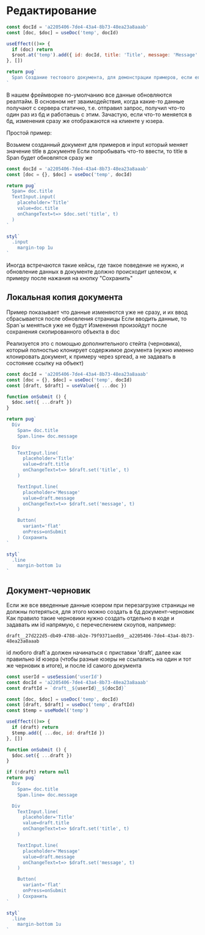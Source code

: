 
# Редактирование

```jsx example
const docId = 'a2205406-7de4-43a4-8b73-48ea23a8aaab'
const [doc, $doc] = useDoc('temp', docId)

useEffect(()=> {
  if (doc) return
  $root.at('temp').add({ id: docId, title: 'Title', message: 'Message' })
}, [])

return pug`
  Span Создание тестового документа, для демонстрации примеров, если его не существует
`
```

В нашем фреймворке по-умолчанию все данные обновляются реалтайм.
В основном нет зваимодействия, когда какие-то данные получают с сервера статично, т.е. отправил запрос, получил что-то один раз из бд и работаешь с этим.
Зачастую, если что-то меняется в бд, изменения сразу же отображаются на клиенте у юзера.

Простой пример:

Возьмем созданный документ для примеров и input который меняет значение title в документе
Если попробывать что-то ввести, то title в Span будет обновлятся сразу же

```jsx example
const docId = 'a2205406-7de4-43a4-8b73-48ea23a8aaab'
const [doc = {}, $doc] = useDoc('temp', docId)

return pug`
  Span= doc.title
  TextInput.input(
    placeholder='Title'
    value=doc.title
    onChangeText=t=> $doc.set('title', t)
  )
`

styl`
  .input
    margin-top 1u
`
```

Иногда встречаются такие кейсы, где такое поведение не нужно, и обновление данных в документе должно происходит целеком, к примеру после нажания на кнопку "Сохранить"

## Локальная копия документа

Пример показывает что данные изменяются уже не сразу, и их ввод сбрасывается после обновления страницы
Если вводить данные, то Span`ы меняться уже не будут
Изменения произойдут после сохранения скопированного объекта в doc

Реализуется это с помощью дополнительного стейта (черновика), который полностью клонирует содержимое документа (нужно именно клонировать документ, к примеру через spread, а не задавать в состояние ссылку на объект)

```jsx example
const docId = 'a2205406-7de4-43a4-8b73-48ea23a8aaab'
const [doc = {}, $doc] = useDoc('temp', docId)
const [draft, $draft] = useValue({ ...doc })

function onSubmit () {
  $doc.set({ ...draft })
}

return pug`
  Div
    Span= doc.title
    Span.line= doc.message

  Div
    TextInput.line(
      placeholder='Title'
      value=draft.title
      onChangeText=t=> $draft.set('title', t)
    )

    TextInput.line(
      placeholder='Message'
      value=draft.message
      onChangeText=t=> $draft.set('message', t)
    )

    Button(
      variant='flat'
      onPress=onSubmit
    ) Сохранить
`

styl`
  .line
    margin-bottom 1u
`
```

## Документ-черновик

Если же все введенные данные юзером при перезагрузке страницы не должны потеряться, для этого можно создать в бд документ-черновик
Как правило такие черновики нужно создать отдельно в коде и задавать им id напрямую, с перечеслением скоупов, например:

`draft__27d222d5-db49-4788-ab2e-79f9371aedb9__a2205406-7de4-43a4-8b73-48ea23a8aaab`

id любого draft`а должен начинаться с приставки 'draft', далее как правильно id юзера (чтобы разные юзеры не ссылались на один и тот же черновик в итоге), и после id самого документа

```jsx example
const userId = useSession('userId')
const docId = 'a2205406-7de4-43a4-8b73-48ea23a8aaab'
const draftId = `draft__${userId}__${docId}`

const [doc, $doc] = useDoc('temp', docId)
const [draft, $draft] = useDoc('temp', draftId)
const $temp = useModel('temp')

useEffect(()=> {
  if (draft) return
  $temp.add({ ...doc, id: draftId })
}, [])

function onSubmit () {
  $doc.set({ ...draft })
}

if (!draft) return null
return pug`
  Div
    Span= doc.title
    Span.line= doc.message

  Div
    TextInput.line(
      placeholder='Title'
      value=draft.title
      onChangeText=t=> $draft.set('title', t)
    )

    TextInput.line(
      placeholder='Message'
      value=draft.message
      onChangeText=t=> $draft.set('message', t)
    )

    Button(
      variant='flat'
      onPress=onSubmit
    ) Сохранить
`

styl`
  .line
    margin-bottom 1u
`
```

